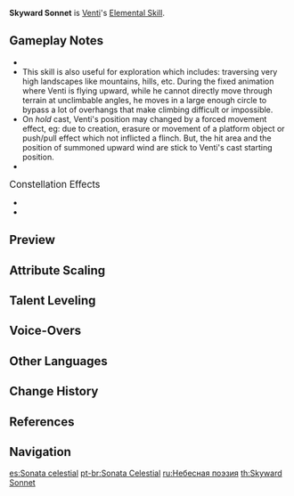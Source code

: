 {{Talent Infobox
|image         = Talent Skyward Sonnet.png
|character     = Venti
|type          = Elemental Skill
|info          = O wind upon which all hymns and songs fly, bear these earth-walkers up into the sky!<br /><br />'''Press'''<br />Summons a Wind Domain at the opponent's location, dealing {{Color|[[AoE]] Anemo DMG}} and launching opponents into the air.<br /><br />'''Hold'''<br />Summons an even larger Wind Domain with Venti as the epicenter, dealing {{Color|AoE Anemo DMG}} and launching affected opponents into the air.<br />After unleashing the Hold version of this ability, Venti rides the wind into the air.<br /><br />Opponents hit by Skyward Sonnet will fall to the ground slowly.
|utility1      = Immobilization
|utility2      = AoE
|particles     = 3
|particlesHold = 4
|CD            = 6s
|CDHold        = 15s
|attr1         = Press DMG
|value1        = 276% – 589%
|attr2         = Hold DMG
|value2        = 380% – 808%
|scale_att1    = ATK
}}
{{Description|In the days when gods and men walked the earth together, the heavens were filled with countless songs. This melody has long since been forgotten.}}
'''Skyward Sonnet''' is [[Venti]]'s [[Elemental Skill]].

==Gameplay Notes==
*{{TalentNote|particles|3|4}}
*This skill is also useful for exploration which includes: traversing very high landscapes like mountains, hills, etc. During the fixed animation where Venti is flying upward, while he cannot directly move through terrain at unclimbable angles, he moves in a large enough circle to bypass a lot of overhangs that make climbing difficult or impossible.
*On ''hold'' cast, Venti's position may changed by a forced movement effect, eg: due to creation, erasure or movement of a platform object or push/pull effect which not inflicted a flinch. But, the hit area and the position of summoned upward wind are stick to Venti's cast starting position.
*{{TalentNote|character=Venti|talent=Skyward Sonnet|ascension|1|Embrace of Winds}}

;<big>Constellation Effects</big>
*{{TalentNote|constellation|2|Breeze of Reminiscence}}
*{{TalentNote|constellation|5|Concerto dal Cielo}}

==Preview==
{{Preview
|file1    = Skyward Sonnet Press Preview
|caption1 = Press

|file2    = Skyward Sonnet Hold Preview
|caption2 = Hold
}}
{{clr}}

==Attribute Scaling==
{{Talent Scaling
|talentType=Elemental Skill
|levels=13
|order=pressdmg,presscd,holddmg,cd(hold)
|titles=Press DMG (%),Press CD,Hold DMG (%),CD (hold)
|pressdmg_1=276
|pressdmg_2=296.7
|pressdmg_3=317.4
|pressdmg_4=345
|pressdmg_5=365.7
|pressdmg_6=386.4
|pressdmg_7=414
|pressdmg_8=441.6
|pressdmg_9=469.2
|pressdmg_10=496.8
|pressdmg_11=524.4
|pressdmg_12=552
|pressdmg_13=586.5
|presscd=6s
|holddmg_1=380
|holddmg_2=408.5
|holddmg_3=437
|holddmg_4=475
|holddmg_5=503.5
|holddmg_6=532
|holddmg_7=570
|holddmg_8=608
|holddmg_9=646
|holddmg_10=684
|holddmg_11=722
|holddmg_12=760
|holddmg_13=807.5
|cd(hold)=15s
}}

==Talent Leveling==
{{Talent Upgrade|Venti}}

==Voice-Overs==
{{Talent VO}}

==Other Languages==
{{Other Languages
|en      = Skyward Sonnet
|zhs     = 高天之歌
|zhs_rm  = Gāotiān zhī Gē
|zht     = 高天之歌
|zht_rm  = Gāotiān zhī Gē
|zh_tl   = High Sky's Song
|ja      = 高天の歌
|ja_rm   = Kouten no Uta<ref>YouTube: [https://youtu.be/cRL6LdEXUqo {{Lang|mini=1|ja=チュートリアル動画 　ウェンティ「高天の歌」（ナレーション 津田健次郎ver.）}}]</ref>
|ja_tl   = Song of High Sky
|ko      = 높은 하늘의 노래
|ko_rm   = Nopeun Haneul-ui Norae
|ko_tl   = Song of High Sky
|es      = Sonata celestial
|es_tl   = Celestial Sonnet
|fr      = Sonnet des Vents célestes
|fr_tl   = Sonnet of the Celestial Winds
|ru      = Небесная поэзия
|ru_tl   = Heavenly Poetry
|th      = Skyward Sonnet
|vi      = Bài Ca Trời Cao
|vi_tl   = Song of High Sky
|de      = Sonett vom Himmel
|de_tl   = Sonnet of the Sky
|id      = Skyward Sonnet
|pt      = Sonata Celestial
|pt_tl   = Celestial Sonnet
}}

==Change History==
{{Change History|1.0}}

==References==
{{Reflist}}

==Navigation==
{{Talent Navbox|Venti}}

[[es:Sonata celestial]]
[[pt-br:Sonata Celestial]]
[[ru:Небесная поэзия]]
[[th:Skyward Sonnet]]
